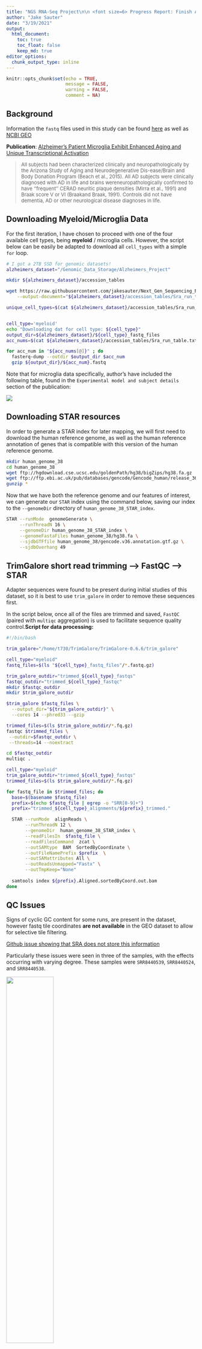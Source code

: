 ```yaml
---
title: "NGS RNA-Seq Project\n\n <font size=6> Progress Report: Finish Aligning and Generate Read Counts </font>"
author: "Jake Sauter"
date: "3/19/2021"
output: 
  html_document: 
    toc: true
    toc_float: false
    keep_md: true
editor_options: 
  chunk_output_type: inline
---
```


```r
knitr::opts_chunk$set(echo = TRUE, 
                      message = FALSE, 
                      warning = FALSE, 
                      comment = NA)
```

## **Background**

Information the `fastq` files used in this study can be found [here](https://www.ncbi.nlm.nih.gov/Traces/study/?page=3&acc=PRJNA515044&o=diagnosis_sam_s%3Ad%253Bacc_s%3Bacc_s%3Aa) as well as [NCBI GEO](https://www.ncbi.nlm.nih.gov//geo/query/acc.cgi?acc=GSE125050)

**Publication**: [Alzheimer's Patient Microglia Exhibit Enhanced Aging and Unique Transcriptional Activation](https://pubmed.ncbi.nlm.nih.gov/32610143/)

> <font size=2.5> All subjects had been characterized clinically and neuropathologically by the Arizona Study of Aging and Neurodegenerative Dis-ease/Brain and Body Donation Program (Beach et al., 2015). All AD subjects were clinically diagnosed with AD in life and brains wereneuropathologically confirmed to have ''frequent'' CERAD neuritic plaque densities (Mirra et al., 1991) and Braak score V or VI (Braakand Braak, 1991). Controls did not have dementia, AD or other neurological disease diagnoses in life. </font>

## **Downloading Myeloid/Microglia Data**

For the first iteration, I have chosen to proceed with one of the four available cell types, being **myeloid** / microglia cells. However, the script below can be easily be adapted to download all `cell_types` with a simple `for` loop.

```bash
# I got a 2TB SSD for genomic datasets!
alzheimers_dataset="/Genomic_Data_Storage/Alzheimers_Project"

mkdir ${alzheimers_dataset}/accession_tables

wget https://raw.githubusercontent.com/jakesauter/Next_Gen_Sequencing_Project/main/accession_tables/Sra_run_table.txt \
    --output-document="${alzheimers_dataset}/accession_tables/Sra_run_table.txt"

unique_cell_types=$(cat ${alzheimers_dataset}/accession_tables/Sra_run_table.txt | cut -d',' -f9 | sort | uniq)


cell_type='myeloid'
echo "Downloading dat for cell type: ${cell_type}"
output_dir=${alzheimers_dataset}/${cell_type}_fastq_files
acc_nums=$(cat ${alzheimers_dataset}/accession_tables/Sra_run_table.txt | grep $cell_type | cut -d',' -f1)

for acc_num in "${acc_nums[@]}" ; do 
  fasterq-dump --outdir $output_dir $acc_num
  gzip ${output_dir}/${acc_num}.fastq

```

Note that for microglia data specifically, author's have included the following table, found in the `Experimental model and subject details` section of the publication:

![](images/paste-A8FC8DC9.png)

## **Downloading STAR resources**

In order to generate a STAR index for later mapping, we will first need to download the human reference genome, as well as the human reference annotation of genes that is compatible with this version of the human reference genome.

```bash
mkdir human_genome_38
cd human_genome_38
wget ftp://hgdownload.cse.ucsc.edu/goldenPath/hg38/bigZips/hg38.fa.gz
wget ftp://ftp.ebi.ac.uk/pub/databases/gencode/Gencode_human/release_36/gencode.v36.annotation.gtf.gz
gunzip * 
```

Now that we have both the reference genome and our features of interest, we can generate our `STAR` index using the command below, saving our index to the `--genomeDir` directory of `human_genome_38_STAR_index`.

```bash
STAR --runMode  genomeGenerate \
     --runThreadN 16 \
     --genomeDir human_genome_38_STAR_index \
     --genomeFastaFiles human_genome_38/hg38.fa \
     --sjdbGTFfile human_genome_38/gencode.v36.annotation.gtf.gz \
     --sjdbOverhang 49 
```

## **TrimGalore short read trimming --\> FastQC --\> STAR**

Adapter sequences were found to be present during initial studies of this dataset, so it is best to use `trim_galore` in order to remove these sequences first.

In the script below, once all of the files are trimmed and saved, `FastQC` (paired with `multiqc` aggregation) is used to facilitate sequence quality control.**Script for data processing:**

```bash
#!/bin/bash 

trim_galore="/home/t730/TrimGalore/TrimGalore-0.6.6/trim_galore"

cell_type="myeloid"
fastq_files=$(ls "${cell_type}_fastq_files"/*.fastq.gz)

trim_galore_outdir="trimmed_${cell_type}_fastqs"
fastqc_outdir="trimmed_${cell_type}_fastqc"
mkdir $fastqc_outdir
mkdir $trim_galore_outdir

$trim_galore $fastq_files \
  --output_dir="${trim_galore_outdir}" \
  --cores 14 --phred33 --gzip

trimmed_files=$(ls $trim_galore_outdir/*.fq.gz)
fastqc $trimmed_files \
 --outdir=$fastqc_outdir \
 --threads=14 --noextract

cd $fastqc_outdir
multiqc .

cell_type="myeloid"
trim_galore_outdir="trimmed_${cell_type}_fastqs"
trimmed_files=$(ls $trim_galore_outdir/*.fq.gz)

for fastq_file in $trimmed_files; do
  base=$(basename $fastq_file)
  prefix=$(echo $fastq_file | egrep -o "SRR[0-9]+")
  prefix="trimmed_${cell_type}_alignments/${prefix}_trimmed."

  STAR --runMode  alignReads \
       --runThreadN 12 \
       --genomeDir  human_genome_38_STAR_index \
       --readFilesIn  $fastq_file \
       --readFilesCommand  zcat \
       --outSAMtype  BAM  SortedByCoordinate \
       --outFileNamePrefix $prefix  \
       --outSAMattributes All \
       --outReadsUnmapped="Fastx" \
       --outTmpKeep="None"
       
  samtools index ${prefix}.Aligned.sortedByCoord.out.bam
done
```

## **QC Issues**

Signs of cyclic GC content for some runs, are present in the dataset, however fastq tile coordinates **are not available** in the GEO dataset to allow for selective tile filtering.

[Github issue showing that SRA does not store this information](https://github.com/ncbi/sra-tools/issues/130)

Particularly these issues were seen in three of the samples, with the effects occurring with varying degree. These samples were `SRR8440539`, `SRR8440524`, and `SRR8440538`.

![](../imgs/per_base_seq_content_fail.png){width="50%"}

## **Calculating Percent Unmapped Reads**

```bash
#!/bin/bash

data_storage_dir=/Genomic_Data_Storage/Alzheimers_Project

trim_fastq_dir=${data_storage_dir}/trimmed_myeloid_fastqs
trim_align_dir=${data_storage_dir}/trimmed_myeloid_alignments
bam_files=$(ls ${data_storage_dir}/trimmed_myeloid_alignments/*.bam)
parallel_tmp_dir=$(mktemp -d)

calculate_unampped_reads() {
  base=$(basename $1)
  prefix=$(echo $base | egrep -o "SRR[0-9]+")
  
  unammped_reads_file=${trim_align_dir}/${prefix}_trimmed.Unmapped.out.mate1
  total_reads_file=${trim_fastq_dir}/${prefix}_trimmed.fq.gz
  num_lines=$(cat $unammped_reads_file | wc -l)
  num_total_lines=$(zcat $total_reads_file | wc -l)
  perc_unmapped_reads=$(echo -e "(${num_lines}/${num_total_lines})*100" | bc -l | xargs printf %.2f)
  echo -e "Percentage of unmapped reads for ${prefix}: ${perc_unmapped_reads}%" > ${parallel_tmp_dir}/${prefix}.out
}

for bam_file in $bam_files; do
  calculate_unampped_reads $bam_file &
done 

cat $parallel_tmp_dir/*.out
```

```bash
Percentage of unmapped reads for SRR8440443: 5.90%
Percentage of unmapped reads for SRR8440447: 4.17%
Percentage of unmapped reads for SRR8440448: 4.04%
Percentage of unmapped reads for SRR8440449: 8.38%
Percentage of unmapped reads for SRR8440463: 33.79%
Percentage of unmapped reads for SRR8440477: 5.14%
Percentage of unmapped reads for SRR8440482: 6.54%
Percentage of unmapped reads for SRR8440484: 3.65%
Percentage of unmapped reads for SRR8440486: 8.13%
Percentage of unmapped reads for SRR8440488: 5.19%
Percentage of unmapped reads for SRR8440501: 6.98%
Percentage of unmapped reads for SRR8440511: 5.47%
Percentage of unmapped reads for SRR8440513: 6.79%
Percentage of unmapped reads for SRR8440514: 4.97%
Percentage of unmapped reads for SRR8440517: 5.76%
Percentage of unmapped reads for SRR8440518: 5.02%
Percentage of unmapped reads for SRR8440524: 11.28%
Percentage of unmapped reads for SRR8440525: 9.51%
Percentage of unmapped reads for SRR8440527: 7.05%
Percentage of unmapped reads for SRR8440529: 6.67%
Percentage of unmapped reads for SRR8440531: 10.64%
Percentage of unmapped reads for SRR8440536: 7.61%
Percentage of unmapped reads for SRR8440538: 7.43%
Percentage of unmapped reads for SRR8440539: 12.34%
Percentage of unmapped reads for SRR8440542: 8.16%
```

From the about output, we see that `SRR8440463` as an unusually high amount of unmapped reads compared to all other samples in the study. When cross-referenceing our previously generated `MultiQC` report from earlier, we can see that the GC content of this sample appears to be off compared to all other samples as well, possibly indicating contamination or other library quality issues.

![](images/paste-E644752B.png)

**Problematic cyclic GC samples from before**: `SRR8440524`, `SRR8440538`, and `SRR8440539` **NOT** `SRR8440463` that we see with GC-rich contamination above.

We will keep these QC issues in mind moving forward, and possibly remove the samples before analysis in `R`

## **Generating FeatureCounts**

```bash
#!/bin/bash

cell_type='myeloid'
data_storage_dir=/Genomic_Data_Storage/Alzheimers_Project

annot_file=${data_storage_dir}/human_genome_38/gencode.v36.annotation.gtf
out_dir=${data_storage_dir}/featureCounts
alignment_dir=${data_storage_dir}/trimmed_${cell_type}_alignments
out_file=${out_dir}/featCounts_genes.txt
bam_files=$(ls ${alignment_dir}/SRR???????_trimmed.Aligned.sortedByCoord.out.bam)

mkdir $out_dir

featureCounts \
  -a $annot_file \
  -o $out_file \
  -T 14 $bam_files
```

## **Forming a DESeq2 object from featureCounts data**

Below we will use the `DESeq2` R package to make a `DESeqDataSet` from our resultant files from running featureCounts. At this step, I have chosen to remove our **4** samples with QC issues after preliminary analysis.

```r
library(knitr)
library(purrr)
library(dplyr)
library(DESeq2)
library(ggplot2)
library(magrittr)

read_counts <- read.table(
  '../featCounts/featCounts_genes.txt', 
  header = TRUE, stringsAsFactors = FALSE)

orig_names <- colnames(read_counts)
colnames(read_counts) <- gsub(".*(SRR[0-9]+).*", "\\1", orig_names)
row.names(read_counts) <- make.names(read_counts$Geneid)
read_counts <- read_counts[,-c(1:6)]

##FILTERING OUT QC FAILED SAMPLES
keep_samples <- 
  colnames(read_counts) %in% 
            c('SRR8440524', 'SRR8440463',
            'SRR8440538', 'SRR8440539') %>% 
  not()

read_counts <- 
  read_counts[ , keep_samples]

read_counts %>% 
  head() %>% 
  .[1:4] %>% 
  kable()
```

Now that we have our raw read counts, lets gather information about our samples to supply to the `colData` parameter of `DESeqDataSetFromMatrix`.

```r
accession_table <-
  read.table('../accession_tables/Sra_run_table.txt', 
             header = TRUE, sep = ',', stringsAsFactors = FALSE) %>% 
  as.data.frame() %>% 
  filter(Cell_type == 'myeloid') %>% 
  dplyr::select(Run, Diagnosis, sex, 
         expired_age, Cell_type) %>% 
  arrange(Diagnosis)
  
accession_table %>% 
  kable()
```

From this accession table, we can map our accession ids to any clinical variable we like, such as `Diagnosis`, which is our main experimental group condition in this analysis. `Diagnosis` in our case tells us whether or not the diseased patient showed signs of Alzheimer's disease or not (control).

```r
conditions <- 
  colnames(read_counts) %>% 
  map(~accession_table[
            accession_table['Run'] == .x, 
                               'Diagnosis']) %>% 
  unlist()
  

sample_info <- 
  DataFrame(condition = conditions,
            row.names = names(read_counts))

DESeq.ds <- 
  DESeqDataSetFromMatrix(
    countData = as.matrix(read_counts),
    colData = sample_info,
    design = ~ condition)

DESeq.ds %>% 
  counts() %>% 
  head() %>% 
  .[,1:5] %>% 
  kable()
```

## **Read Mapping Quality Assessment**

**Number of reads sequenced per sample**

```r
library(stringr) 

colSums(counts(DESeq.ds)) %>% 
  data.frame(sample = str_extract(names(.), '[0-9]{3}$'), reads = .) %>% 
  ggplot() + 
  geom_col(aes(x = sample, y = reads)) + 
  theme(axis.text.x = element_text(angle=-35))
```

Moving forward, we will filter our `DESeqDataSet` as to only include genes that have a read mapped for at least one sample.

```r
dim(DESeq.ds)

keep_genes <- rowSums(counts(DESeq.ds)) > 0
DESeq.ds <- DESeq.ds[keep_genes, ]
dim(DESeq.ds)
```

**Normalizing read counts for Sequencing Depth**

```r
DESeq.ds <- estimateSizeFactors(DESeq.ds)

plot(sizeFactors(DESeq.ds), colSums(counts(DESeq.ds)), 
     ylab = 'library sizes', xlab = 'size factors', cex = 0.6)
```

Assumptions:

-   Most genes are not changing across conditions

-   Size factors should be around 1

We see that our size factors are varying a bit more than around 1, though at this time we will continue with `rlog` normaliztion.

```r
par(mfrow = c(1,2))
boxplot(log2(counts(DESeq.ds)+1), notch=TRUE,main = "Non-normalized read counts",ylab="log2(read counts)", cex = .6)

## bp of size-factor normalized values
boxplot(log2(counts(DESeq.ds, normalize= TRUE)+1), notch=TRUE,main = "Size-factor-normalized read counts",ylab="log2(read counts)", cex = .6)
```

```r
if (!exists('DESeq.rlog')) {
  DESeq.rlog <- rlog(DESeq.ds, blind = TRUE)
}

par(mfrow = c(1,2))

log.norm.counts <-
  DESeq.ds %>% 
  counts(normalized=TRUE) %>% 
  {.+1} %>% 
  log2()

plot(log.norm.counts[,c('SRR8440518', 'SRR8440529')], cex=.1,
     main = "size factor and log2-transformed")

## the rlog-transformed counts are stored in the accessor "assay"
plot(assay(DESeq.rlog)[,'SRR8440518'],
     assay(DESeq.rlog)[,'SRR8440529'],
     main = "rlog transformed",
     cex=.1, 
     xlab ='SRR8440518',
     ylab ='SRR8440529')
```

**Mean vs Stdev before `rlog`**

```r
log.norm.counts <- 
  DESeq.ds %>% 
  counts(normalized=TRUE) %>% 
  log2()

par(mfrow=c(1,1))

msd_plot <- 
  vsn::meanSdPlot(log.norm.counts,
                  ranks=FALSE, 
                  plot=FALSE)
msd_plot$gg + 
  ggtitle("Sequencing depth normalized log2(read counts)") + 
  ylab("standard deviation")
```

**Mean vs Stdev after `rlog`**

```r
rlog.norm.counts <- 
  DESeq.rlog %>% 
  assay()

msd_plot <- 
  vsn::meanSdPlot(rlog.norm.counts, 
                  ranks=FALSE, 
                  plot = FALSE)

msd_plot$gg + 
  ggtitle("rlog transformation") + 
  coord_cartesian(ylim = c(0,3))
```

## **Male vs Female Correlation Heatmap**

First in order to check that there isn't large differences between our male and female patient cohorts, we will generate a correlation heatmap using Pearson correlation.

```r
library(stringr)
corr_coeff <- cor(rlog.norm.counts, method = "pearson")

new_names <- rownames(corr_coeff) %>% 
  map(~accession_table[
          accession_table['Run'] == .x, 
                             'sex']) %>% 
  unlist()

new_names <- 
  paste0(new_names, '_', 
         str_extract(rownames(corr_coeff), '[0-9]{3}$'))

rownames(corr_coeff) <- new_names
colnames(corr_coeff) <- new_names

as.dist(1-corr_coeff, upper = TRUE) %>%
  as.matrix %>% 
  pheatmap::pheatmap(., main = "Pearson correlation")
```

We don't see males and females clustering too closely together here, showing support that sex should not be a confounding factor moving forward.

## **AD vs Control Correlation Heatmap**

We can now generate the same Pearson correlation heatmap from above, though this time seperating by our true varible of interest: AD vs Control.

```r
corr_coeff <- cor(rlog.norm.counts, method = "pearson")

new_names <- rownames(corr_coeff) %>% 
  map(~accession_table[
          accession_table['Run'] == .x, 
                             'Diagnosis']) %>% 
  unlist()

new_names <- 
  paste0(new_names, '_', 
         str_extract(rownames(corr_coeff), '[0-9]{3}$'))

rownames(corr_coeff) <- new_names
colnames(corr_coeff) <- new_names

as.dist(1-corr_coeff, upper = TRUE) %>%
  as.matrix %>% 
  pheatmap::pheatmap(., main = "Pearson correlation")
```

We can also evaluate the similarity of samples with simple hierarchical clustering:

```r
rlog_corr_coeff <- 
  rlog.norm.counts %>% 
  cor(method = "pearson") %>% 
  set_rownames(new_names) %>% 
  set_colnames(new_names)

as.dist(1-rlog_corr_coeff) %>% 
  hclust() %>%
  plot(., 
       main = "rlog transformed read counts")
```

From the heatmap and clustering results above, it does not seem like our patient samples are easily seperable by overall expression profiles. In order to ensure that our conditions truly do show different gene expression profiles, we will only select genes that were found to be differentially expressed between the conditions in the paper. We can convert our `ensemblID` s to Gene-Ontology format through the use of the `biomaRt` Bioconductor package.

```r
library(biomaRt)

mart <- useMart("ensembl", dataset="hsapiens_gene_ensembl")

genes <- 
  c('LOC102724661', 'ANKRD26P3', 'MOV10L1', 'HIST2H2BA', 'ZBTB8B', 'GLT1D1', 'TNFRSF21', 'CECR2', 'PDD6IPP2', 'PTPRZ1', 'IGSF10', 'GRIA2', 'MEIS1', 'SELENBP1', 'SERPINF1', 'RIMS2', 'ASTN1', 'TLN2', 'ZNF532', 'ZNF662', 'NIN', 'ULK3', 'SLC38A7', 'FOXP1', 'ARSA', 'CTBP1-AS', 'LOC102725328', 'CBX6', 'GYPC', 'FBRSL1', 'SMAD7', 'PLXNC1', 'CLDN15', 'TSHZ3', 'KCNJ5', 'DPYD', 'STEAP3', 'RUNX3', 'PTPRG', 'ACD', 'TTYH3', 'LOC100133445', 'LOC102724549', 'VENTX', 'TM9SF1', 'SMIM3', 'ZNF703', 'TGFBI', 'EMP2', 'PSTPIP1', 'ZNF696', 'RFX2', 'APOE', 'ATOH8', 'ADAM8', 'GAS2L1', 'CHCHD5', 'ADAMTS13', 'A1BG', 'IL15', 'SECTM1', 'FAM109A', 'LOC100507639', 'ZNF843', 'S100A4', 'LSR')

attributes <- c('ensembl_gene_id','ensembl_transcript_id','hgnc_symbol')

ensembl_df <- 
  getBM(attributes=attributes, 
        filters="hgnc_symbol",
        values=genes,
        mart=mart, 
        uniqueRows=T)

ensembl_df %>% 
  head() %>% 
  kable()
```

```r
ensembl_ids <- gsub(".[0-9]+$", "", rownames(log.norm.counts))

gene_names <-
  ensembl_ids %>% 
  sapply(., function(ensembl_id) {
    gene_name <- ensembl_df[ensembl_df$ensembl_gene_id == ensembl_id, 
                                     'hgnc_symbol'][1]
    if (is.na(gene_name)) {
      gene_name <- "NO_GENE_NAME_MAPPING"
    }
    
    return(gene_name)
  })

rownames(rlog.norm.counts) <- gene_names

study_counts <- 
  rlog.norm.counts[rownames(rlog.norm.counts) %in% genes, ]

new_names <- colnames(study_counts) %>% 
  map(~accession_table[
          accession_table['Run'] == .x, 
                             'Diagnosis']) %>% 
  unlist()

new_names <- 
  paste0(new_names, '_', 
         str_extract(rownames(corr_coeff), '[0-9]{3}$'))


corr_coeff <- 
  study_counts %>% 
  cor(method = "pearson") %>%
  set_rownames(new_names) %>% 
  set_colnames(new_names)


as.dist(1-corr_coeff, upper = TRUE) %>%
  as.matrix() %>% 
  pheatmap::pheatmap(., main = "Pearson correlation")
```

```r
rlog_corr_coeff <- 
  study_counts %>% 
  cor(method = "pearson") %>% 
  set_rownames(new_names) %>% 
  set_colnames(new_names)

as.dist(1-rlog_corr_coeff) %>% 
  hclust() %>%
  plot(., 
       main = "rlog transformed read counts")
```

Now we see much more distict grouping between our clinical groups, a good sign for differential expression analysis down the line.

## **PCA**

Lastly, in order to determine the magnitude in the differences between our samples, we make use of Principle Components Analysis

```r
plotPCA(DESeq.rlog)
```

Again, we see performing PCA on all genes does not yield a large amount of seperation between our clinical groups. Below we perform the same analysis with the study-highlighted genes from before.

**Gene-specific**

```r
ensembl_ids <- gsub(".[0-9]+$", "", rownames(DESeq.rlog))

gene_names <-
  ensembl_ids %>% 
  sapply(., function(ensembl_id) {
    gene_name <- ensembl_df[ensembl_df$ensembl_gene_id == ensembl_id, 
                                     'hgnc_symbol'][1]
    if (is.na(gene_name)) {
      gene_name <- "NO_GENE_NAME_MAPPING"
    }
    
    return(gene_name)
  })


rownames(DESeq.rlog) <- gene_names
DESeq.rlog.subset <- subset(DESeq.rlog, rownames(DESeq.rlog) != "NO_GENE_NAME_MAPPING")

plotPCA(DESeq.rlog.subset)
```

We now see a much clearer distinction between clinical groups.
